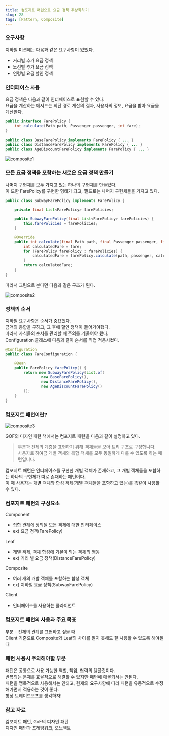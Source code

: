 ```yaml
---
title: 컴포지트 패턴으로 요금 정책 추상화하기
slug: 28
tags: [Pattern, Composite]
---
```


### 요구사항

지하철 미션에는 다음과 같은 요구사항이 있었다.

- 거리별 추가 요금 정책
- 노선별 추가 요금 정책
- 연령별 요금 할인 정책

### 인터페이스 사용

요금 정책은 다음과 같이 인터페이스로 표현할 수 있다.  
요금을 계산하는 메서드는 최단 경로 계산의 결과, 사용자의 정보, 요금을 받아 요금을 계산한다.

```java
public interface FarePolicy {
    int calculate(Path path, Passenger passenger, int fare);
}

public class BaseFarePolicy implements FarePolicy { ... }
public class DistanceFarePolicy implements FarePolicy { ... }
public class AgeDiscountFarePolicy implements FarePolicy { ... }
```

![composite1](./composite1.png)

### 모든 요금 정책을 포함하는 새로운 요금 정책 만들기

나머지 구현체를 모두 가지고 있는 하나의 구현체를 만들었다.  
이 또한 FarePolicy를 구현한 형태가 되고, 필드로는 나머지 구현체들을 가지고 있다.

```java
public class SubwayFarePolicy implements FarePolicy {

    private final List<FarePolicy> farePolicies;

    public SubwayFarePolicy(final List<FarePolicy> farePolicies) {
        this.farePolicies = farePolicies;
    }

    @Override
    public int calculate(final Path path, final Passenger passenger, final int fare) {
        int calculatedFare = fare;
        for (FarePolicy farePolicy : farePolicies) {
            calculatedFare = farePolicy.calculate(path, passenger, calculatedFare);
        }
        return calculatedFare;
    }
}
```

따라서 그림으로 본다면 다음과 같은 구조가 된다.

![composite2](./composite2.png)

### 정책의 순서

지하철 요구사항은 순서가 중요했다.  
금액의 총합을 구하고, 그 후에 할인 정책이 들어가야했다.   
따라서 자식들의 순서를 관리할 때 주의를 기울여야 했다.  
Configuration 클래스에 다음과 같이 순서를 직접 적용시켰다.  

```java
@Configuration
public class FareConfiguration {

    @Bean
    public FarePolicy farePolicy() {
        return new SubwayFarePolicy(List.of(
                new BaseFarePolicy(),
                new DistanceFarePolicy(),
                new AgeDiscountFarePolicy()
        ));
    }
}
```

### 컴포지트 패턴이란?

![composite3](./composite3.png)

GOF의 디자인 패턴 책에서는 컴포지트 패턴을 다음과 같이 설명하고 있다.

> 부분과 전체의 계층을 표현하기 위해 객체들을 모아 트리 구조로 구성합니다.  
사용자로 하여금 개별 객체와 복합 객체를 모두 동일하게 다룰 수 있도록 하는 패턴입니다.
> 

컴포지트 패턴은 인터페이스를 구현한 개별 객체가 존재하고, 그 개별 객체들을 포함하는 하나의 구현체가 따로 존재하는 패턴이다.  
이 때 사용자는 개별 객체와 합성 객체(개별 객체들을 포함하고 있는)를 똑같이 사용할 수 있다.

### 컴포지트 패턴의 구성요소

Component

- 집합 관계에 정의될 모든 객체에 대한 인터페이스 
- ex) 요금 정책(FarePolicy)  

Leaf

- 개별 객체, 객체 합성에 기본이 되는 객체의 행동 
- ex) 거리 별 요금 정책(DistanceFarePolicy)  

Composite

- 여러 개의 개발 객체를 포함하는 합성 객체 
- ex) 지하철 요금 정책(SubwayFarePolicy)  

Client

- 인터페이스를 사용하는 클라이언트

### 컴포지트 패턴의 사용과 주요 목표

부분 - 전체의 관계를 표현하고 싶을 때  
Client 기준으로 Composite와 Leaf의 차이를 알지 못해도 잘 사용할 수 있도록 해야될 때

### 패턴 사용시 주의해야할 부분

패턴은 공통으로 사용 가능한 역할, 책임, 협력의 템플릿이다.  
반복되는 문제를 효율적으로 해결할 수 있지만 패턴에 매몰되서는 안된다.  
패턴을 맹목적으로 사용해서는 안되고, 현재의 요구사항에 따라 패턴을 유동적으로 수정해가면서 적용하는 것이 좋다.  
항상 트레이드오프를 생각하자!

### 참고 자료

컴포지트 패턴, GoF의 디자인 패턴  
디자인 패턴과 프레임워크, 오브젝트